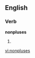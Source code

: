 ==English==

===Verb===
'''nonpluses'''

# {{third-person singular of|[[nonplus]]}}

[[vi:nonpluses]]